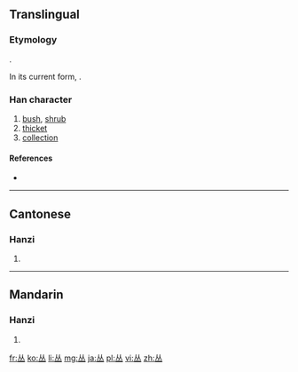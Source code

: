 <!--{{also|叢}} may be replaced by zh-forms -->
{{also|从}}
==Translingual==

===Etymology===
{{Han simp}}.

In its current form, {{Han compound|从|一|c1=p|c2=s|ls=psc}}.

===Han character===
{{Han char|rn=1|rad=一|as=04|sn=5|four=88100|canj=OOM|ids=⿱从一}}

# [[bush]], [[shrub]]
# [[thicket]]
# [[collection]]

====References====
* {{Han ref|kx=0078.021|hdz=10017.030|uh=4E1B|ud=19995}}

----

==Cantonese==

===Hanzi===
{{yue-hanzi|jyut=|y=chung4|tra=叢}}

# {{defn|lang=yue|sort=一04}}

----

==Mandarin==

===Hanzi===
{{cmn-hanzi|tra=叢|pin=[[cóng]] ([[cong2]])|wg=ts'ung<sup>2</sup>}}

# {{defn|lang=cmn|sort=一04}}

[[fr:丛]]
[[ko:丛]]
[[li:丛]]
[[mg:丛]]
[[ja:丛]]
[[pl:丛]]
[[vi:丛]]
[[zh:丛]]